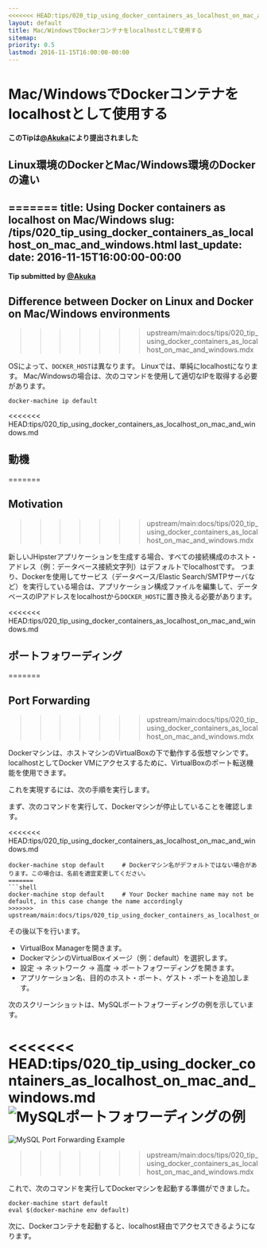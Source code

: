 ```yaml
---
<<<<<<< HEAD:tips/020_tip_using_docker_containers_as_localhost_on_mac_and_windows.md
layout: default
title: Mac/WindowsでDockerコンテナをlocalhostとして使用する
sitemap:
priority: 0.5
lastmod: 2016-11-15T16:00:00-00:00
---
```


# Mac/WindowsでDockerコンテナをlocalhostとして使用する

__このTipは[@Akuka](https://github.com/Akuka)により提出されました__

## Linux環境のDockerとMac/Windows環境のDockerの違い
=======
title: Using Docker containers as localhost on Mac/Windows
slug: /tips/020_tip_using_docker_containers_as_localhost_on_mac_and_windows.html
last_update:
  date: 2016-11-15T16:00:00-00:00
---

__Tip submitted by [@Akuka](https://github.com/Akuka)__


## Difference between Docker on Linux and Docker on Mac/Windows environments
>>>>>>> upstream/main:docs/tips/020_tip_using_docker_containers_as_localhost_on_mac_and_windows.mdx

OSによって、<code>DOCKER_HOST</code>は異なります。
Linuxでは、単純にlocalhostになります。
Mac/Windowsの場合は、次のコマンドを使用して適切なIPを取得する必要があります。

```shell
docker-machine ip default
```

<<<<<<< HEAD:tips/020_tip_using_docker_containers_as_localhost_on_mac_and_windows.md
## 動機
=======

## Motivation
>>>>>>> upstream/main:docs/tips/020_tip_using_docker_containers_as_localhost_on_mac_and_windows.mdx

新しいJHipsterアプリケーションを生成する場合、すべての接続構成のホスト・アドレス（例：データベース接続文字列）はデフォルトでlocalhostです。
つまり、Dockerを使用してサービス（データベース/Elastic Search/SMTPサーバなど）を実行している場合は、アプリケーション構成ファイルを編集して、データベースのIPアドレスをlocalhostから<code>DOCKER_HOST</code>に置き換える必要があります。

<<<<<<< HEAD:tips/020_tip_using_docker_containers_as_localhost_on_mac_and_windows.md
## ポートフォワーディング
=======

## Port Forwarding
>>>>>>> upstream/main:docs/tips/020_tip_using_docker_containers_as_localhost_on_mac_and_windows.mdx

Dockerマシンは、ホストマシンのVirtualBoxの下で動作する仮想マシンです。
localhostとしてDocker VMにアクセスするために、VirtualBoxのポート転送機能を使用できます。

これを実現するには、次の手順を実行します。


まず、次のコマンドを実行して、Dockerマシンが停止していることを確認します。

<<<<<<< HEAD:tips/020_tip_using_docker_containers_as_localhost_on_mac_and_windows.md
```
docker-machine stop default     # Dockerマシン名がデフォルトではない場合があります。この場合は、名前を適宜変更してください。
=======
```shell
docker-machine stop default     # Your Docker machine name may not be default, in this case change the name accordingly
>>>>>>> upstream/main:docs/tips/020_tip_using_docker_containers_as_localhost_on_mac_and_windows.mdx
```

その後以下を行います。

* VirtualBox Managerを開きます。
* DockerマシンのVirtualBoxイメージ（例：default）を選択します。
* 設定 → ネットワーク → 高度 → ポートフォワーディングを開きます。
* アプリケーション名、目的のホスト・ポート、ゲスト・ポートを追加します。

次のスクリーンショットは、MySQLポートフォワーディングの例を示しています。

<<<<<<< HEAD:tips/020_tip_using_docker_containers_as_localhost_on_mac_and_windows.md
![MySQLポートフォワーディングの例](../images/020_tip_using_docker_containers_as_localhost_on_mac_and_windows_01.png)
=======
![MySQL Port Forwarding Example](/images/020_tip_using_docker_containers_as_localhost_on_mac_and_windows_01.png)
>>>>>>> upstream/main:docs/tips/020_tip_using_docker_containers_as_localhost_on_mac_and_windows.mdx


これで、次のコマンドを実行してDockerマシンを起動する準備ができました。

```shell
docker-machine start default
eval $(docker-machine env default)
```

次に、Dockerコンテナを起動すると、localhost経由でアクセスできるようになります。
